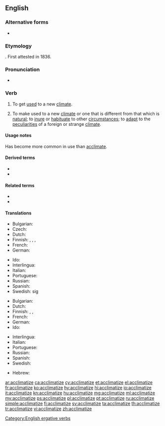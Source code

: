 ==English==

===Alternative forms===
* {{l|en|acclimatise}} {{qualifier|chiefly British}}

===Etymology===
{{suffix|acclimate|ize|lang=en}}. First attested in 1836.

===Pronunciation===
* {{IPA|/ɘ.ˈklaɪ.mə.ˌtaɪz/|lang=en}}

===Verb===
{{en-verb|acclimatiz}}

# {{label|en|intransitive}} To get [[used]] to a new [[climate]].
# {{label|en|transitive}} To make used to a new [[climate]] or one that is different from that which is [[natural]]; to [[inure]] or [[habituate]] to other [[circumstance]]s; to [[adapt]] to the [[peculiarities]] of a foreign or strange [[climate]].

====Usage notes====
Has become more common in use than [[acclimate]].

====Derived terms====
* {{l|en|acclimatization}}
* {{l|en|acclimatizer}}

====Related terms====
* {{l|en|acclimate}}
* {{l|en|acclimation}}

====Translations====
{{trans-top|to get used to a new climate}}
* Bulgarian: {{t|bg|аклиматизирам се}}
* Czech: {{t|cs|aklimatizovat}}
* Dutch: {{t+|nl|acclimatiseren}}
* Finnish: {{t|fi|[[sopeutua]] [[ilmastoon]]}}, {{t|fi|[[mukautua]] ilmastoon}}, {{t|fi|[[tottua]] ilmastoon}}, {{t+|fi|akklimatisoitua}}
* French: {{t+|fr|acclimater}}
* German: {{t|de|akklimatisieren|alt=sich akklimatisieren}}
{{trans-mid}}
* Ido: {{t+|io|aklimatar}}
* Interlingua: {{t|ia|acclimatar se}}
* Italian: {{t+|it|acclimatare}}
* Portuguese: {{t+|pt|aclimatar}}
* Russian: {{t+|ru|акклиматизи́роваться}}
* Spanish: {{t+|es|aclimatarse}}
* Swedish: {{t+|sv|acklimatisera}} sig
{{trans-bottom}}

{{trans-top|to make used to a new climate}}
* Bulgarian: {{t+|bg|аклиматизирам}}
* Dutch: {{t+|nl|acclimatiseren}}
* Finnish: {{t+|fi|akklimatisoida}}, {{t|fi|[[totuttaa]] [[ilmastoon]]}}, {{t|fi|[[sopeuttaa]] ilmastoon}}
* French: {{t+|fr|acclimater}}
* German: {{t|de|akklimatisieren}}
* Ido: {{t+|io|aklimatar}}
{{trans-mid}}
* Interlingua: {{t|ia|acclimatar}}
* Italian: {{t+|it|acclimatare}}
* Portuguese: {{t+|pt|aclimatar}}
* Russian: {{t+|ru|акклиматизи́ровать}}
* Spanish: {{t+|es|aclimatarse}}
* Swedish: {{t+|sv|acklimatisera}}
{{trans-bottom}}

{{checktrans-top}}
* Hebrew: {{t-check|he|להתאקלם|tr=le'hitaqlem|sc=Hebr}}
{{trans-bottom}}

[[Category:English ergative verbs]]

[[ar:acclimatize]]
[[ca:acclimatize]]
[[cy:acclimatize]]
[[et:acclimatize]]
[[el:acclimatize]]
[[fr:acclimatize]]
[[ko:acclimatize]]
[[hy:acclimatize]]
[[hi:acclimatize]]
[[io:acclimatize]]
[[it:acclimatize]]
[[kn:acclimatize]]
[[hu:acclimatize]]
[[mg:acclimatize]]
[[ml:acclimatize]]
[[my:acclimatize]]
[[ps:acclimatize]]
[[pl:acclimatize]]
[[pt:acclimatize]]
[[ru:acclimatize]]
[[simple:acclimatize]]
[[fi:acclimatize]]
[[sv:acclimatize]]
[[ta:acclimatize]]
[[th:acclimatize]]
[[tr:acclimatize]]
[[vi:acclimatize]]
[[zh:acclimatize]]